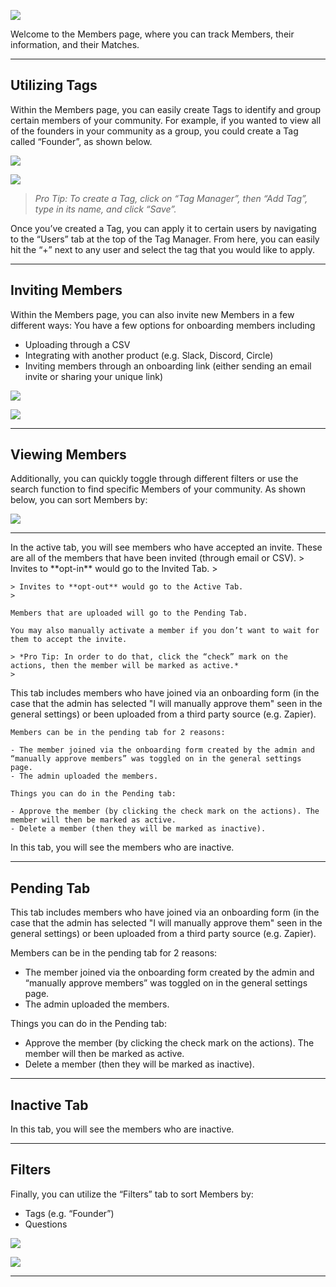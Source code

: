 ![](/images/members-1-vF.png)

Welcome to the Members page, where you can track Members, their information, and their Matches. 

---

## **Utilizing Tags**

Within the Members page, you can easily create Tags to identify and group certain members of your community. For example, if you wanted to view all of the founders in your community as a group, you could create a Tag called “Founder”, as shown below.

![](/images/members2.png)

![](/images/members3.png)

> *Pro Tip: To create a Tag, click on “Tag Manager”, then “Add Tag”, type in its name, and click “Save”.*
> 

Once you’ve created a Tag, you can apply it to certain users by navigating to the “Users” tab at the top of the Tag Manager. From here, you can easily hit the “+” next to any user and select the tag that you would like to apply.

---

## **Inviting Members**

Within the Members page, you can also invite new Members in a few different ways: You have a few options for onboarding members including 

- Uploading through a CSV
- Integrating with another product (e.g. Slack, Discord, Circle)
- Inviting members through an onboarding link (either sending an email invite or sharing your unique link)

![](/images/members4.png)

![](/images/members5.png)

---

## **Viewing Members**

Additionally, you can quickly toggle through different filters or use the search function to find specific Members of your community. As shown below, you can sort Members by:

![](/images/members-6-vFF.png)

---

<Tabs>
  <Tab title="Active Tab">
    In the active tab, you will see members who have accepted an invite.
  </Tab>
  <Tab title="Invited Tab">
    These are all of the members that have been invited (through email or CSV).
    > Invites to **opt-in** would go to the Invited Tab.
    > 

    > Invites to **opt-out** would go to the Active Tab.
    > 

    Members that are uploaded will go to the Pending Tab.

    You may also manually activate a member if you don’t want to wait for them to accept the invite.

    > *Pro Tip: In order to do that, click the “check” mark on the actions, then the member will be marked as active.*
    > 
  </Tab>
 <Tab title="Pending Tab">
    This tab includes members who have joined via an onboarding form (in the case that the admin has selected "I will manually approve          them" seen in the general settings) or been uploaded from a third party source (e.g. Zapier). 

    Members can be in the pending tab for 2 reasons:

    - The member joined via the onboarding form created by the admin and “manually approve members” was toggled on in the general settings      page.
    - The admin uploaded the members.

    Things you can do in the Pending tab:

    - Approve the member (by clicking the check mark on the actions). The member will then be marked as active.
    - Delete a member (then they will be marked as inactive).
  </Tab>
 <Tab title="Inactive Tab">
    In this tab, you will see the members who are inactive.
  </Tab>
</Tabs>

---

## **Pending Tab**

This tab includes members who have joined via an onboarding form (in the case that the admin has selected "I will manually approve them" seen in the general settings) or been uploaded from a third party source (e.g. Zapier). 

Members can be in the pending tab for 2 reasons:

- The member joined via the onboarding form created by the admin and “manually approve members” was toggled on in the general settings page.
- The admin uploaded the members.

Things you can do in the Pending tab:

- Approve the member (by clicking the check mark on the actions). The member will then be marked as active.
- Delete a member (then they will be marked as inactive).

---

## **Inactive Tab**

In this tab, you will see the members who are inactive. 

---

## **Filters**

Finally, you can utilize the “Filters” tab to sort Members by:

- Tags (e.g. “Founder”)
- Questions

![](/images/members6.png)

![](/images/members7.png)


---
